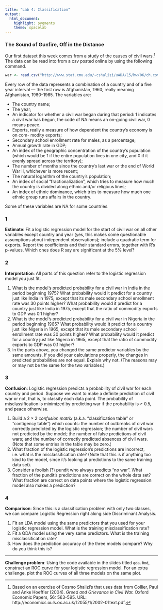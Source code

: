 ```yaml
---
title: "Lab 4: Classification"
output: 
  html_document: 
    highlight: pygments
    theme: spacelab
---
```


### The Sound of Gunfire, Off in the Distance
Our first dataset this week comes from a study of the causes of civil wars.[^1] The data
can be read into from a csv posted online by using the following command.

```r
war <- read.csv("http://www.stat.cmu.edu/~cshalizi/uADA/15/hw/06/ch.csv")
```

Every row of the data represents a combination of a country and of a five year interval — the
first row is Afghanistan, 1960, really meaning Afghanistan, 1960–1965. The 
variables are:

- The country name;
- The year;
- An indicator for whether a civil war began during that period: 1 indicates a 
civil war has begun, the code of NA means an on-going civil war, 0 means peace.
- Exports, really a measure of how dependent the country’s economy is on com- modity exports;
- Secondary school enrollment rate for males, as a percentage;
- Annual growth rate in GDP;
- An index of the geographic concentration of the country’s population (which would be 1 if the entire population lives in one city, and 0 if it evenly spread across the territory);
- The number of months since the country’s last war or the end of World War II, whichever is more recent;
- The natural logarithm of the country’s population;
- An index of social “fractionalization”, which tries to measure how much the
country is divided along ethnic and/or religious lines;
- An index of ethnic dominance, which tries to measure how much one ethnic
group runs affairs in the country.

Some of these variables are NA for some countries.

### 1
**Estimate**: Fit a logistic regression model for the start of civil war on all other variables except country and year (yes, this makes some questionable assumptions about independent observations); include a quadratic term for exports. Report the coefficients and their standard errors, together with R’s p-values. Which ones does R say are significant at the 5% level?

### 2
**Interpretation**: All parts of this question refer to the logistic regression model you just fit.

1. What is the model’s predicted probability for a civil war in India in the period beginning 1975? What probability would it predict for a country just like India in 1975, except that its male secondary school enrollment rate was 30 points higher? What probability would it predict for a country just like India in 1975, except that the ratio of commodity exports to GDP was 0.1 higher?
2. What is the model’s predicted probability for a civil war in Nigeria in the period beginning 1965? What probability would it predict for a country just like Nigeria in 1965, except that its male secondary school enrollment rate was 30 points higher? What probability would it predict for a country just like Nigeria in 1965, except that the ratio of commodity exports to GDP was 0.1 higher?
3. In the parts above, you changed the same predictor variables by the same amounts. If you did your calculations properly, the changes in predicted probabilities are not equal. Explain why not. (The reasons may or may not be the same for the two variables.)

### 3
**Confusion**: Logistic regression predicts a probability of civil war for each country and period. Suppose we want to make a definite prediction of civil war or not, that is, to classify each data point. The probability of misclassification is minimized by predicting war if the probability is ≥ 0.5, and peace otherwise.

1. Build a 2 × 2 *confusion matrix* (a.k.a. “classification table” or “contigency table”) which counts: the number of outbreaks of civil war correctly predicted by the logistic regression; the number of civil wars not predicted by the model; the number of false predictions of civil wars; and the number of correctly predicted absences of civil wars. (Note that some entries in the table may be zero.)
2. What fraction of the logistic regression’s predictions are incorrect, i.e. what is the misclassification rate? (Note that this is if anything too kind to the model, since it’s looking at predictions to the same training data set).
3. Consider a foolish (?) pundit who always predicts “no war”. What fraction of the pundit’s predictions are correct on the whole data set? What fraction are correct on data points where the logistic regression model also makes a prediction?

### 4
**Comparison**: Since this is a classification problem with only two classes, we can compare Logistic Regression right along side Discriminant Analysis.

1. Fit an LDA model using the same predictors that you used for your logistic regression model. What is the training misclassification rate?
2. Fit a QDA model using the very same predictors. What is the training misclassification rate? 
3. How does the prediction accuracy of the three models compare? Why do you think this is?

* * *

**Challenge problem**: Using the code available in the slides titled `qda.Rmd`, construct an ROC curve for your logistic regression model. For an extra challenge, plot the ROC curves of all three models on the same plot.

[^1]: Based on an exercise of Cosmo Shalizi's that uses data from Collier, Paul and Anke Hoeffler (2004). *Greed and Grievance in Civil War.* Oxford Economic Papers, 56: 563–595. URL: http://economics.ouls.ox.ac.uk/12055/1/2002-01text.pdf.


